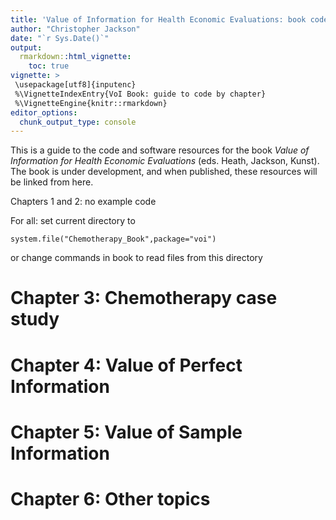 ```yaml
---
title: 'Value of Information for Health Economic Evaluations: book code resources'
author: "Christopher Jackson"
date: "`r Sys.Date()`"
output: 
  rmarkdown::html_vignette:
    toc: true
vignette: >
 \usepackage[utf8]{inputenc}
 %\VignetteIndexEntry{VoI Book: guide to code by chapter}
 %\VignetteEngine{knitr::rmarkdown}
editor_options: 
  chunk_output_type: console
---
```


This is a guide to the code and software resources for the book _Value of Information for Health Economic Evaluations_ (eds. Heath, Jackson, Kunst).  The book is under development, and when published, these resources will be linked from here.

Chapters 1 and 2: no example code

For all: set current directory to

```system.file("Chemotherapy_Book",package="voi")```

or change commands in book to read files from this directory

# Chapter 3: Chemotherapy case study 

# Chapter 4: Value of Perfect Information

# Chapter 5: Value of Sample Information

# Chapter 6: Other topics
